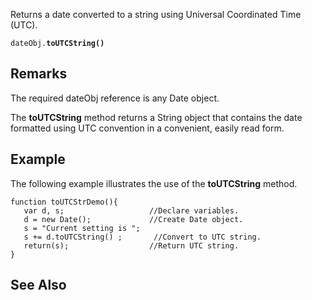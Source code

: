 Returns a date converted to a string using Universal Coordinated Time (UTC).

 dateObj.'''toUTCString()''' 
==Remarks==
The required dateObj reference is any Date object.

The '''toUTCString''' method returns a String object that contains the date formatted using UTC convention in a convenient, easily read form.


==Example==
The following example illustrates the use of the '''toUTCString''' method.

 function toUTCStrDemo(){
    var d, s;                   //Declare variables.
    d = new Date();             //Create Date object.
    s = "Current setting is ";
    s += d.toUTCString() ;       //Convert to UTC string.
    return(s);                  //Return UTC string.
 }

==See Also==

              
